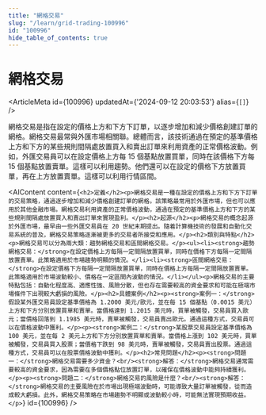 ```yaml
---
title: "網格交易"
slug: "/learn/grid-trading-100996"
id: "100996"
hide_table_of_contents: true
---
```



# 網格交易

<ArticleMeta id={100996} updatedAt={'2024-09-12 20:03:53'} alias={`[]`} />
<div className='border-solid border-b border-t-0 my-4 border-[var(--ifm-color-gray-300)]' />

網格交易是指在設定的價格上方和下方下訂單，以逐步增加和減少價格創建訂單的網格。網格交易最常與外匯市場相關聯。總體而言，該技術通過在預定的基準價格上方和下方的某些規則間隔處放置買入和賣出訂單來利用資產的正常價格波動。例如，外匯交易員可以在設定價格上方每 15 個基點放置買單，同時在該價格下方每 15 個基點放置賣單。這樣可以利用趨勢。他們還可以在設定的價格下方放置買單，再在上方放置賣單。這樣可以利用行情區間。

<AIContent content={`<h2>定義</h2><p>網格交易是一種在設定的價格上方和下方下訂單的交易策略，通過逐步增加和減少價格創建訂單的網格。該策略最常用於外匯市場，但也可以應用於其他金融市場。網格交易利用資產的正常價格波動，通過在預定的基準價格上方和下方的某些規則間隔處放置買入和賣出訂單來實現盈利。</p><h2>起源</h2><p>網格交易的概念起源於外匯市場，最早由一些外匯交易員在 20 世紀末期提出。隨着計算機技術的發展和自動化交易系統的普及，網格交易策略逐漸被更多的交易者所接受和應用。</p><h2>類別與特點</h2><p>網格交易可以分為兩大類：趨勢網格交易和區間網格交易。</p><ul><li><strong>趨勢網格交易：</strong>在設定價格上方每隔一定間隔放置買單，同時在價格下方每隔一定間隔放置賣單。此策略適用於市場趨勢明顯的情況。</li><li><strong>區間網格交易：</strong>在設定價格下方每隔一定間隔放置買單，同時在價格上方每隔一定間隔放置賣單。此策略適用於市場波動較小、價格在一定區間內波動的情況。</li></ul><p>網格交易的主要特點包括：自動化程度高、適應性強、風險分散，但也存在需要較高的資金要求和可能在極端市場條件下出現較大虧損的風險。</p><h2>具體案例</h2><p><strong>案例一：</strong>假設某外匯交易員設定基準價格為 1.2000 美元/歐元，並在每 15 個基點（0.0015 美元）上方和下方分別放置買單和賣單。當價格達到 1.2015 美元時，買單被觸發，交易員買入歐元；當價格回落到 1.1985 美元時，賣單被觸發，交易員賣出歐元。通過這種方式，交易員可以在價格波動中獲利。</p><p><strong>案例二：</strong>某股票交易員設定基準價格為 100 美元，並在每 2 美元上方和下方分別放置買單和賣單。當價格上漲到 102 美元時，買單被觸發，交易員買入股票；當價格下跌到 98 美元時，賣單被觸發，交易員賣出股票。通過這種方式，交易員可以在股票價格波動中獲利。</p><h2>常見問題</h2><p><strong>問題一：</strong>網格交易需要多少資金？<br/><strong>解答：</strong>網格交易通常需要較高的資金要求，因為需要在多個價格點位放置訂單，以確保在價格波動中能夠持續獲利。</p><p><strong>問題二：</strong>網格交易的風險是什麼？<br/><strong>解答：</strong>網格交易的主要風險在於市場出現極端波動時，可能導致大量訂單被觸發，從而造成較大虧損。此外，網格交易策略在市場趨勢不明顯或波動較小時，可能無法實現預期收益。</p>`} id={100996} />
